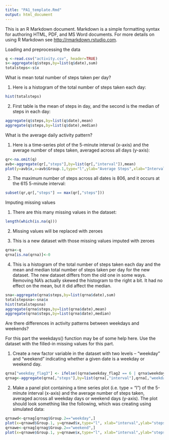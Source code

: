 ```yaml
---
title: "PA1_template.Rmd"
output: html_document
---
```


This is an R Markdown document. Markdown is a simple formatting syntax for authoring HTML, PDF, and MS Word documents. For more details on using R Markdown see <http://rmarkdown.rstudio.com>.


Loading and preprocessing the data

```r
q <-read.csv("activity.csv", header=TRUE)
s<-aggregate(q$steps,by=list(q$date),sum)
totalsteps<-s$x
```


What is mean total number of steps taken per day?

1. Here is a histogram of the total number of steps taken each day:

```r
hist(totalsteps)
```

2. First table is the mean of steps in day, and the second is the median of steps in each day:

```r
aggregate(q$steps,by=list(q$date),mean)
aggregate(q$steps,by=list(q$date),median)
```


What is the average daily activity pattern?

1. Here is a time-series plot of the 5-minute interval (x-axis) and the average number of steps taken, averaged across all days (y-axis):

```r
qr<-na.omit(q)
avb<-aggregate(qr[,"steps"],by=list(qr[,"interval"]),mean)
plot(y=avb$x,x=avb$Group.1,type="l",ylab="Average Steps",xlab="Intervals")
```

2. The maximum number of steps across all dates is 806, and it occurs at the 615 5-minute interval:

```r
subset(qr,qr[,"steps"] == max(qr[,"steps"]))
```


Imputing missing values

1. There are this many missing values in the dataset:

```r
length(which(is.na(q)))
```

2. Missing values will be replaced with zeroes

3. This is a new dataset with those missing values imputed with zeroes

```r
qrna<-q
qrna[is.na(qrna)]<-0
```

4. This is a histogram of the total number of steps taken each day and the mean and median total number of steps taken per day for the new dataset. The new dataset differs from the old one in some ways.  Removing NA's actually skewed the histogram to the right a bit.  It had no effect on the mean, but it did affect the median.

```r
sna<-aggregate(qrna$steps,by=list(qrna$date),sum)
totalstepsna<-sna$x
hist(totalstepsna)
aggregate(qrna$steps,by=list(qrna$date),mean)
aggregate(qrna$steps,by=list(qrna$date),median)
```


Are there differences in activity patterns between weekdays and weekends?

For this part the weekdays() function may be of some help here. Use the dataset with the filled-in missing values for this part.

1. Create a new factor variable in the dataset with two levels – “weekday” and “weekend” indicating whether a given date is a weekday or weekend day.

```r
qrna["weekday_flag3"] <- ifelse((qrna$weekday_flag2 == 6 | qrna$weekday_flag2 == 0),"weekend","weekday")
qrnag<-aggregate(qrna[,"steps"],by=list(qrna[,"interval"],qrna[,"weekday_flag3"]),mean)
```

2. Make a panel plot containing a time series plot (i.e. type = "l") of the 5-minute interval (x-axis) and the average number of steps taken, averaged across all weekday days or weekend days (y-axis). The plot should look something like the following, which was creating using simulated data:

```r
qrnawd<-qrnag[qrnag$Group.2=="weekday",]
plot(x=qrnawd$Group.1, y=qrnawd$x,type="l", xlab="interval",ylab="steps", xlim=c(0,2500),ylim=c(0,300))
qrnawe<-qrnag[qrnag$Group.2=="weekend",]
plot(x=qrnawe$Group.1, y=qrnawe$x,type="l", xlab="interval",ylab="steps", xlim=c(0,2500),ylim=c(0,300))
```
